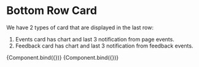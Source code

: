 
<Meta title="Modules/Bottom row card" component={BottomRowCard} />

# Bottom Row Card

We have 2 types of card that are displayed in the last row:

1. Events card has chart and last 3 notification from page events.
2. Feedback card has chart and last 3 notification from feedback events.


<Canvas>
  <Story
    name="Events"
    args={{
      subheading: "Events",
      message1: "CO2 is really high",
      date1: "13/2/2021",
      message2: "Increased humidity",
      date2: "12/2/2021",
      message3: "Low pressure",
      date3: "12/2/2021",
    }}>
    {Component.bind({})}
  </Story>
  <Story
    name="Feedback"
    args={{
      subheading: "Feedback",
      message1: "John Doe",
      date1: "13/2/2021",
      message2: "Emily Simpson",
      date2: "12/2/2021",
      message3: "James Right",
      date3: "12/2/2021",
      feedback: true,
    }}>
    {Component.bind({})}
  </Story>
</Canvas>
